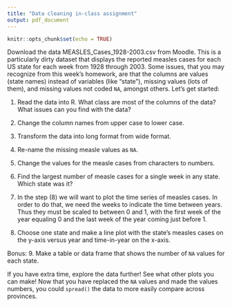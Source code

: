 ```yaml
---
title: "Data cleaning in-class assignment"
output: pdf_document
---
```


```r
knitr::opts_chunk$set(echo = TRUE)
```

Download the data MEASLES_Cases_1928-2003.csv from Moodle.
This is a particularly dirty dataset that displays the reported measles cases for each US state for each week from 1928 through 2003.
Some issues, that you may recognize from this week’s homework, are that the columns are values (state names) instead of variables (like “state”), missing values (lots of them), and missing values not coded `NA`, amongst others.
Let's get started:

\bigskip

1. Read the data into R. What class are most of the columns of the data? What issues can you find with the data?

\bigskip

\bigskip

2. Change the column names from upper case to lower case.

\bigskip

\bigskip

3. Transform the data into long format from wide format.

\bigskip

\bigskip

4. Re-name the missing measle values as `NA`.

\bigskip

\bigskip

5. Change the values for the measle cases from characters to numbers.

\bigskip

\bigskip

6. Find the largest number of measle cases for a single week in any state. Which state was it?

\bigskip

\bigskip

7. In the step (8) we will want to plot the time series of measles cases. In order to do that, we need the weeks to indicate the time between years. Thus they must be scaled to between 0 and 1, with the first week of the year equaling 0 and the last week of the year coming just before 1.

\bigskip

\bigskip

8. Choose one state and make a line plot with the state's measles cases on the y-axis versus year and time-in-year on the x-axis.

\bigskip

\bigskip

Bonus:
9. Make a table or data frame that shows the number of `NA` values for each state.

\bigskip

\bigskip

If you have extra time, explore the data further! See what other plots you can make! Now that you have replaced the `NA` values and made the values numbers, you could `spread()` the data to more easily compare across provinces.
